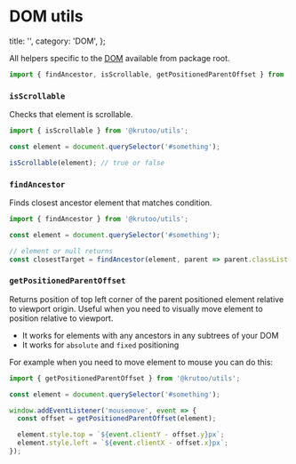 # DOM utils

  title: '',
  category: 'DOM',
};

All helpers specific to the [DOM](https://developer.mozilla.org/en-US/docs/Web/API/Document_Object_Model/Introduction) available from package root.

```ts
import { findAncestor, isScrollable, getPositionedParentOffset } from '@krutoo/utils';
```

### `isScrollable`

Checks that element is scrollable.

```ts
import { isScrollable } from '@krutoo/utils';

const element = document.querySelector('#something');

isScrollable(element); // true or false
```

### `findAncestor`

Finds closest ancestor element that matches condition.

```ts
import { findAncestor } from '@krutoo/utils';

const element = document.querySelector('#something');

// element or null returns
const closestTarget = findAncestor(element, parent => parent.classList.contains('target'));
```

### `getPositionedParentOffset`

Returns position of top left corner of the parent positioned element relative to viewport origin.
Useful when you need to visually move element to position relative to viewport.

- It works for elements with any ancestors in any subtrees of your DOM
- It works for `absolute` and `fixed` positioning

For example when you need to move element to mouse you can do this:

```ts
import { getPositionedParentOffset } from '@krutoo/utils';

const element = document.querySelector('#something');

window.addEventListener('mousemove', event => {
  const offset = getPositionedParentOffset(element);

  element.style.top = `${event.clientY - offset.y}px`;
  element.style.left = `${event.clientX - offset.x}px`;
});
```
